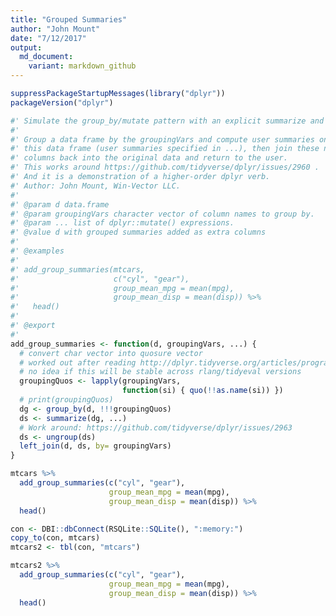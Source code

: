 ```yaml
---
title: "Grouped Summaries"
author: "John Mount"
date: "7/12/2017"
output:
  md_document:
    variant: markdown_github
---
```


```r
suppressPackageStartupMessages(library("dplyr"))
packageVersion("dplyr")
```

```r
#' Simulate the group_by/mutate pattern with an explicit summarize and join.
#' 
#' Group a data frame by the groupingVars and compute user summaries on 
#' this data frame (user summaries specified in ...), then join these new
#' columns back into the original data and return to the user.
#' This works around https://github.com/tidyverse/dplyr/issues/2960 .
#' And it is a demonstration of a higher-order dplyr verb.
#' Author: John Mount, Win-Vector LLC.
#' 
#' @param d data.frame
#' @param groupingVars character vector of column names to group by.
#' @param ... list of dplyr::mutate() expressions.
#' @value d with grouped summaries added as extra columns
#' 
#' @examples
#' 
#' add_group_summaries(mtcars, 
#'                     c("cyl", "gear"), 
#'                     group_mean_mpg = mean(mpg), 
#'                     group_mean_disp = mean(disp)) %>%
#'   head()
#' 
#' @export
#' 
add_group_summaries <- function(d, groupingVars, ...) {
  # convert char vector into quosure vector
  # worked out after reading http://dplyr.tidyverse.org/articles/programming.html
  # no idea if this will be stable across rlang/tidyeval versions
  groupingQuos <- lapply(groupingVars, 
                         function(si) { quo(!!as.name(si)) })
  # print(groupingQuos)
  dg <- group_by(d, !!!groupingQuos)
  ds <- summarize(dg, ...)
  # Work around: https://github.com/tidyverse/dplyr/issues/2963
  ds <- ungroup(ds)
  left_join(d, ds, by= groupingVars)
}
```

```r
mtcars %>% 
  add_group_summaries(c("cyl", "gear"), 
                      group_mean_mpg = mean(mpg), 
                      group_mean_disp = mean(disp)) %>%
  head()
```

```r
con <- DBI::dbConnect(RSQLite::SQLite(), ":memory:")
copy_to(con, mtcars)
mtcars2 <- tbl(con, "mtcars")

mtcars2 %>% 
  add_group_summaries(c("cyl", "gear"), 
                      group_mean_mpg = mean(mpg), 
                      group_mean_disp = mean(disp)) %>%
  head()
```
